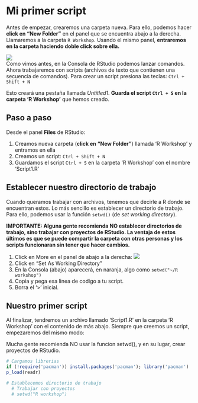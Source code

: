 # Mi primer script{#Mi_primer_script}

Antes de empezar, crearemos una carpeta nueva. Para ello, podemos hacer **click en "New Folder"** en el panel que se encuentra abajo a la derecha. Llamaremos a la carpeta `R Workshop`. Usando el mismo panel, **entraremos en la carpeta haciendo doble click sobre ella.**

![](Images/Files.png)  
Como vimos antes, en la Consola de RStudio podemos lanzar comandos. Ahora trabajaremos con scripts (archivos de texto que contienen una secuencia de comandos). Para crear un script presiona las teclas: `Ctrl + Shift + N`  

Esto creará una pestaña llamada *Untitled1*. **Guarda el script `Ctrl + S` en la carpeta 'R Workshop'** que hemos creado.   

## Paso a paso
Desde el panel **Files** de RStudio:

1. Creamos nueva carpeta (**click en "New Folder"**) llamada 'R Workshop'  y entramos en ella 
2. Creamos un script: `Ctrl + Shift + N`
3. Guardamos el script `Ctrl + S` en la carpeta 'R Workshop' con el nombre 'Script1.R'


## Establecer nuestro directorio de trabajo
Cuando queramos trabajar con archivos, tenemos que decirle a R donde se encuentran estos. Lo más sencillo es establecer un directorio de trabajo. Para ello, podemos usar la función `setwd()` (de *set working directory*). 

**IMPORTANTE: Alguna gente recomienda NO establecer directorios de trabajo, sino trabajar con proyectos de RStudio. La ventaja de estos últimos es que se puede compartir la carpeta con otras personas y los scripts funcionaran sin tener que hacer cambios. **

1. Click en More en el panel de abajo a la derecha: ![](Images/More.png)
2. Click en "Set As Working Directory"
3. En la Consola (abajo) aparecerá, en naranja, algo como `setwd("~/R workshop")`
4. Copia y pega esa linea de codigo a tu script. 
5. Borra el '> ' inicial.


## Nuestro primer script

Al finalizar, tendremos un archivo llamado 'Script1.R' en la carpeta 'R Workshop' con el contenido de más abajo. Siempre que creemos un script, empezaremos del mismo modo:

Mucha gente recomienda NO usar la funcion setwd(), y en su lugar, crear proyectos de RStudio.

```r
# Cargamos librerias
if (!require('pacman')) install.packages('pacman'); library('pacman')
p_load(readr)

# Establecemos directorio de trabajo
  # Trabajar con proyectos
  # setwd("R workshop")

```